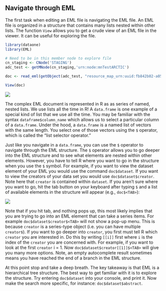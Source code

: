 ## Navigate through EML

The first task when editing an EML file is navigating the EML file. An EML file is organized in a structure that contains many lists nested within other lists. The function `View` allows you to get a crude view of an EML file in the viewer. It can be useful for exploring the file.

```r
library(dataone)
library(EML)
```

```r
# Need to be in this member node to explore file
cn_staging <- CNode('STAGING')
adc_test <- getMNode(cn_staging,'urn:node:mnTestARCTIC')

doc <- read_eml(getObject(adc_test, "resource_map_urn:uuid:fb842b02-a052-4dbf-968e-365e8ae4fa8d"))
```

```r
View(doc)
```

![](../images/eml_view.png)

The complex EML document is represented in R as as series of named, nested lists. We use lists all the time in R! A `data.frame` is one example of a special kind of list that we use all the time. You may be familiar with the syntax `dataframe$column_name` which allows us to select a particular column of a `data.frame`. Under the hood, a `data.frame` is a named list of vectors with the same length. You select one of those vectors using the `$` operator, which is called the "list selector operator." 

Just like you navigate in a `data.frame`, you can use the `$` operator to navigate through the EML structure. The `$` operator allows you to go deeper into the EML structure and to see what elements are nested within other elements. However, you have to tell R where you want to go in the structure when you use the `$` symbol. For example, if you want to view the dataset element of your EML you would use the command ```doc$dataset```. If you want to view the creators of your data set you would use ```doc$dataset$creator```. Note here that `creator` is contained within `dataset`. If you aren't sure where you want to go, hit the tab button on your keyboard after typing `$` and a list of available elements in the structure will appear (e.g., `doc$<TAB>`):

![](../images/rstudio_autocomplete.png)

Note that if you hit tab, and nothing pops up, this most likely implies that you are trying to go into an EML element that can take a series items. For example ```doc$dataset$creator$<TAB>``` will not show a pop-up menu. This is because `creator` is a series-type object (i.e. you can have multiple `creator`s). If you want to go deeper into `creator`, you first must tell R which `creator` you are interested in. Do this by writing `[[i]]` first where `i` is the index of the `creator` you are concerned with. For example, if you want to look at the first `creator` i = 1. Now ```doc$dataset$creator[[1]]$<TAB>``` will give you many more options. Note, an empty autocomplete result sometimes means you have reached the end of a branch in the EML structure.

At this point stop and take a deep breath.  The key takeaway is that EML is a hierarchical tree structure.  The best way to get familiar with it is to explore the structure.  Try entering `doc$dataset` into your console, and print it. Now make the search more specific, for instance: `doc$dataset$abstract`.  
